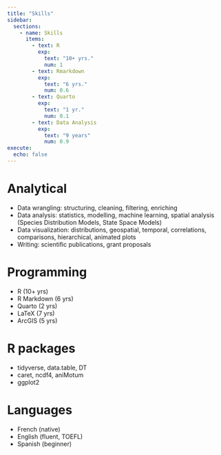 ```yaml
---
title: "Skills"
sidebar:
  sections: 
    - name: Skills
      items:
        - text: R
          exp: 
            text: "10+ yrs."
            num: 1
        - text: Rmarkdown
          exp: 
            text: "6 yrs."
            num: 0.6
        - text: Quarto
          exp: 
            text: "1 yr."
            num: 0.1
        - text: Data Analysis
          exp: 
            text: "9 years"
            num: 0.9
execute: 
  echo: false
---
```


# Analytical
- Data wrangling: structuring, cleaning, filtering, enriching
- Data analysis: statistics, modelling, machine learning, spatial analysis (Species Distribution Models, State Space Models)
- Data visualization: distributions, geospatial, temporal, correlations, comparisons, hierarchical, animated plots
- Writing: scientific publications, grant proposals

# Programming
- R (10+ yrs)
- R Markdown (6 yrs)
- Quarto (2 yrs)
- LaTeX (7 yrs)
- ArcGIS (5 yrs)


# R packages
- tidyverse, data.table, DT
- caret, ncdf4, aniMotum
- ggplot2


# Languages
- French (native)
- English (fluent, TOEFL)
- Spanish (beginner)


